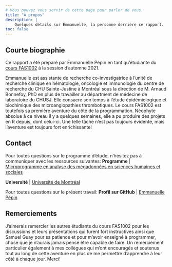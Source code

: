 ```yaml
---
# Vous pouvez vous servir de cette page pour parler de vous.
title: "À propos"
description: |
    Quelques détails sur Emmanuelle, la personne derrière ce rapport.
toc: false
---
```


## Courte biographie

Ce rapport a été préparé par Emmanuelle Pépin en tant qu'étudiante du [cours FAS1002](https://admission.umontreal.ca/cours-et-horaires/cours/fas-1002/) à la session d'automne 2021.

Emmanuelle est assistante de recherche co-investigatrice à l'unité de recherche clinique en hématologie, oncologie et immunologie du centre de recherche du CHU Sainte-Justine à Montréal sous la direction de M. Arnaud Bonnefoy, PhD en plus de travailler au départment de médecine de laboratoire du CHUSJ. Elle consacre son temps à l'étude épidémiologique et biochimique des microangiopathies thrombotiques. Le cours FAS1002 est toutefois sa première aventure du côté de la programmation. Néophyte absolue à ce niveau il y a quelques semaines, elle a pu produire des projets en R depuis, dont celui-ci. Une telle tâche n'est pas toujours évidente, mais l'aventure est toujours fort enrichissante!


## Contact
Pour toutes questions sur le programme d'étude, n'hésitez pas à communiquer avec les ressources suivantes:
**Programme** | [Microprogramme en analyse des mégadonnées en sciences humaines et sociales](https://admission.umontreal.ca/programmes/microprogramme-de-1er-cycle-en-analyse-des-megadonnees-en-sciences-humaines-et-sociales/structure-du-programme/)

**Université** | [Université de Montréal](https://umontreal.ca)

Pour toutes questions sur le présent travail:
**Profil sur GitHub**  | [Emmanuelle Pépin](https://github.com/EmmaPep)

## Remerciements {.appendix}
J'aimerais remercier les autres étudiants du cours FAS1002 pour les discussions et leurs présentations qui furent fort instructives ainsi que Samuel Guay pour sa patience et pour m'avoir enseigné à programmer, chose que je n'aurais jamais pensé être capable de faire. Un remerciement particulier également à mes collègues qui m'ont encouragés et soutenus tout au long de cette aventure en plus de me permettre d'apprendre à leur côté à chaque jour. Merci!
